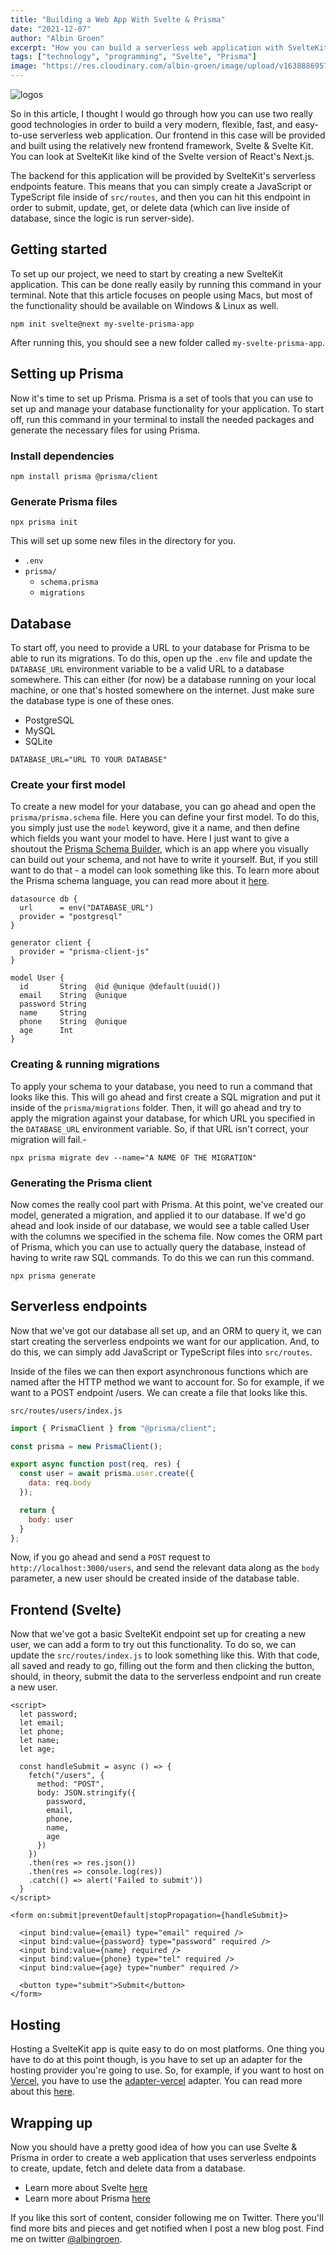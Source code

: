 ```yaml
---
title: "Building a Web App With Svelte & Prisma"
date: "2021-12-07"
author: "Albin Groen"
excerpt: "How you can build a serverless web application with SvelteKit & Prisma"
tags: ["technology", "programming", "Svelte", "Prisma"]
image: "https://res.cloudinary.com/albin-groen/image/upload/v1638886957/svelte-prisma-min_jntqkh.png"
---
```


![ logos](https://res.cloudinary.com/albin-groen/image/upload/v1638886957/svelte-prisma-min_jntqkh.png)

So in this article, I thought I would go through how you can use two really
good technologies in order to build a very modern, flexible, fast, and
easy-to-use serverless web application. Our frontend in this case will be
provided and built using the relatively new frontend framework, Svelte & Svelte
Kit. You can look at SvelteKit like kind of the Svelte version of React's
Next.js.

The backend for this application will be provided by SvelteKit's serverless
endpoints feature. This means that you can simply create a JavaScript or
TypeScript file inside of `src/routes`, and then you can hit this endpoint in
order to submit, update, get, or delete data (which can live inside of
database, since the logic is run server-side).

## Getting started

To set up our project, we need to start by creating a new SvelteKit
application. This can be done really easily by running this command in your
terminal. Note that this article focuses on people using Macs, but most of the
functionality should be available on Windows & Linux as well.

```shell
npm init svelte@next my-svelte-prisma-app
```

After running this, you should see a new folder called `my-svelte-prisma-app`.

## Setting up Prisma

Now it's time to set up Prisma. Prisma is a set of tools that you can use to
set up and manage your database functionality for your application. To start
off, run this command in your terminal to install the needed packages and
generate the necessary files for using Prisma.

### Install dependencies

```shell
npm install prisma @prisma/client
```

### Generate Prisma files

```shell
npx prisma init
```

This will set up some new files in the directory for you.

- `.env`
- `prisma/`
  - `schema.prisma`
  - `migrations`

## Database

To start off, you need to provide a URL to your database for Prisma to be able
to run its migrations. To do this, open up the `.env` file and update the
`DATABASE_URL` environment variable to be a valid URL to a database somewhere.
This can either (for now) be a database running on your local machine, or one
that's hosted somewhere on the internet. Just make sure the database type is
one of these ones.

- PostgreSQL
- MySQL
- SQLite

```plaintext
DATABASE_URL="URL TO YOUR DATABASE"
```

### Create your first model

To create a new model for your database, you can go ahead and open the
`prisma/prisma.schema` file. Here you can define your first model. To do this,
you simply just use the `model` keyword, give it a name, and then define which
fields you want your model to have. Here I just want to give a shoutout the
[Prisma Schema Builder](https://prismabuilder.io), which is an app where you
visually can build out your schema, and not have to write it yourself. But, if
you still want to do that - a model can look something like this. To learn more
about the Prisma schema language, you can read more about it
[here](https://www.prisma.io/docs/concepts/components/prisma-schema).

```Prisma
datasource db {
  url      = env("DATABASE_URL")
  provider = "postgresql"
}

generator client {
  provider = "prisma-client-js"
}

model User {
  id       String  @id @unique @default(uuid())
  email    String  @unique
  password String
  name     String
  phone    String  @unique
  age      Int
}
```

### Creating & running migrations

To apply your schema to your database, you need to run a command that looks
like this. This will go ahead and first create a SQL migration and put it inside
of the `prisma/migrations` folder. Then, it will go ahead and try to apply the
migration against your database, for which URL you specified in the
`DATABASE_URL` environment variable. So, if that URL isn't correct, your
migration will fail.-

```shell
npx prisma migrate dev --name="A NAME OF THE MIGRATION"
```

### Generating the Prisma client

Now comes the really cool part with Prisma. At this point, we've created our
model, generated a migration, and applied it to our database. If we'd go ahead
and look inside of our database, we would see a table called User with the
columns we specified in the schema file. Now comes the ORM part of Prisma,
which you can use to actually query the database, instead of having to write
raw SQL commands. To do this we can run this command.

```shell
npx prisma generate
````

## Serverless endpoints

Now that we've got our database all set up, and an ORM to query it, we can start
creating the serverless endpoints we want for our application. And, to do this,
we can simply add JavaScript or TypeScript files into `src/routes`.

Inside of the files we can then export asynchronous functions which are named
after the HTTP method we want to account for. So for example, if we want to a
POST endpoint /users. We can create a file that looks like this.

`src/routes/users/index.js`

```javascript
import { PrismaClient } from "@prisma/client";

const prisma = new PrismaClient();

export async function post(req, res) {
  const user = await prisma.user.create({
    data: req.body
  });

  return {
    body: user
  }
};
```

Now, if you go ahead and send a `POST` request to
`http://localhost:3000/users`, and send the relevant data along as the `body`
parameter, a new user should be created inside of the database table.

## Frontend (Svelte)

Now that we've got a basic SvelteKit endpoint set up for creating a new user,
we can add a form to try out this functionality. To do so, we can update the
`src/routes/index.js` to look something like this. With that code, all saved and
ready to go, filling out the form and then clicking the button, should, in
theory, submit the data to the serverless endpoint and run create a new user.

```svelte
<script>
  let password;
  let email;
  let phone;
  let name;
  let age;

  const handleSubmit = async () => {
    fetch("/users", {
      method: "POST",
      body: JSON.stringify({
        password,
        email,
        phone,
        name,
        age
      })
    })
    .then(res => res.json())
    .then(res => console.log(res))
    .catch(() => alert('Failed to submit'))
  }
</script>

<form on:submit|preventDefault|stopPropagation={handleSubmit}>

  <input bind:value={email} type="email" required />
  <input bind:value={password} type="password" required />
  <input bind:value={name} required />
  <input bind:value={phone} type="tel" required />
  <input bind:value={age} type="number" required />

  <button type="submit">Submit</button>
</form>
```

## Hosting

Hosting a SvelteKit app is quite easy to do on most platforms. One thing you
have to do at this point though, is you have to set up an adapter for the
hosting provider you're going to use. So, for example, if you want to host on
[Vercel](https://vercel.com), you have to use the
[adapter-vercel](https://github.com/sveltejs/kit/tree/master/packages/adapter-vercel)
adapter. You can read more about this
[here](https://kit.svelte.dev/docs#adapters).

## Wrapping up

Now you should have a pretty good idea of how you can use Svelte & Prisma in
order to create a web application that uses serverless endpoints to create,
update, fetch and delete data from a database.

- Learn more about Svelte [here](https://svelte.dev)
- Learn more about Prisma [here](https://prisma.io)

If you like this sort of content, consider following me on Twitter. There
you'll find more bits and pieces and get notified when I post a new blog post.
Find me on twitter [@albingroen](https://twitter.com/albingroen).

